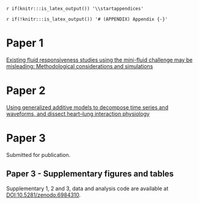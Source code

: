 `r if(knitr:::is_latex_output()) '\\startappendices'`

`r if(!knitr:::is_latex_output()) '# (APPENDIX) Appendix {-}'` 

<!-- If you feel it necessary to include an appendix, it goes here. The first appendix should include the commands above. -->

# Paper 1

[Existing fluid responsiveness studies using the mini-fluid challenge may be misleading: Methodological considerations and simulations](http://doi.org/10.1111/aas.13965)

# Paper 2

[Using generalized additive models to decompose time series and waveforms, and dissect heart–lung interaction physiology](http://doi.org/10.1007/s10877-022-00873-7)

# Paper 3

Submitted for publication.

## Paper 3 - Supplementary figures and tables {#paper3-suppl}

Supplementary 1, 2 and 3, data and analysis code are available at [DOI:10.5281/zenodo.6984310](https://doi.org/10.5281/zenodo.6984310).
